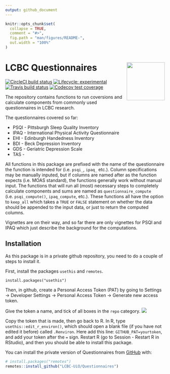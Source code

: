 ```yaml
---
output: github_document
---
```


<!-- README.md is generated from README.Rmd. Please edit that file -->

```r
knitr::opts_chunk$set(
  collapse = TRUE,
  comment = "#>",
  fig.path = "man/figures/README-",
  out.width = "100%"
)
```

# LCBC Questionnaires <img src="man/figures/hex.png" align="right" alt="" width="120" />

<!-- badges: start -->
[![CircleCI build status](https://circleci.com/gh/LCBC-UiO/Questionnaires.svg?style=svg&circle-token=8de4dd4d0d428ed1382feef5513cfa15aac3703e)](https://circleci.com/gh/LCBC-UiO/Questionnaires)
[![Lifecycle: experimental](https://img.shields.io/badge/lifecycle-experimental-orange.svg)](https://www.tidyverse.org/lifecycle/#experimental)
[![Travis build status](https://travis-ci.org/LCBC-UiO/Questionnaires.svg?branch=master)](https://travis-ci.org/LCBC-UiO/Questionnaires)
[![Codecov test coverage](https://codecov.io/gh/LCBC-UiO/Questionnaires/branch/master/graph/badge.svg)](https://codecov.io/gh/LCBC-UiO/Questionnaires?branch=master)
<!-- badges: end -->

The repository contains functions to run coversions and calculate components from commonly used questionnaires in LCBC research. 

The questionnaires covered so far:  

- PSQI - Pittsburgh Sleep Quality Inventory
- IPAQ - International Physical Activity Questionnaire
- EHI - Edinburgh Handedness Inventory
- BDI - Beck Depression Inventory
- GDS - Geriatric Depression Scale
- TAS - 


All functions in this package are prefixed with the name of the questionnaire the function is intended for (i.e. `psqi_`, `ipaq_` etc.). 
Column specifications may be manually inputed, but if columns are named after as the function expects (i.e. MOAS standard), the functions generally work without manual input. 
The functions that will run all (most) necessary steps to completely calculate components and sums are named as `questionnaire_compute` (i.e. `psqi_compute()`, `ipaq_compute`, etc.). These functions all have the option to `keep_all` which takes a `TRUE` or `FALSE` statement on whether the data should be appended to the input data, or just to return the computed columns.

Vignettes are on their way, and so far there are only vignettes for PSQI and IPAQ which  just describe the background for the computations. 

## Installation

As this package is in a private github repository, you need to do a couple of steps to install it. 

First, install the packages `usethis` and `remotes`.
```
install.packages("usethis")
```

Then, in github, create a Personal Access Token (PAT)  by going to Settings -> Developer Settings -> Personal Access Token -> Generate new access token.

Give the token a name, and tick of all boxes in the `repo` category.
![](man/figures/PAT.png)

Copy the token that is made, then go back to R. 
In R, type `usethis::edit_r_environ()`, which should open a blank file (if you have not edited it before) called `.Renviron`. 
Here add this line: `GITHUB_PAT=yourtoken`, and add your token after the `=` sign. 
Restart R (go to Session - Restart R in RStudio), and then you should be able to install this package.

You can install the private version of Questionnaires from [GitHub](https://github.com/) with:

``` r
# install.packages("remotes")
remotes::install_github("LCBC-UiO/Questionnaires")
```
